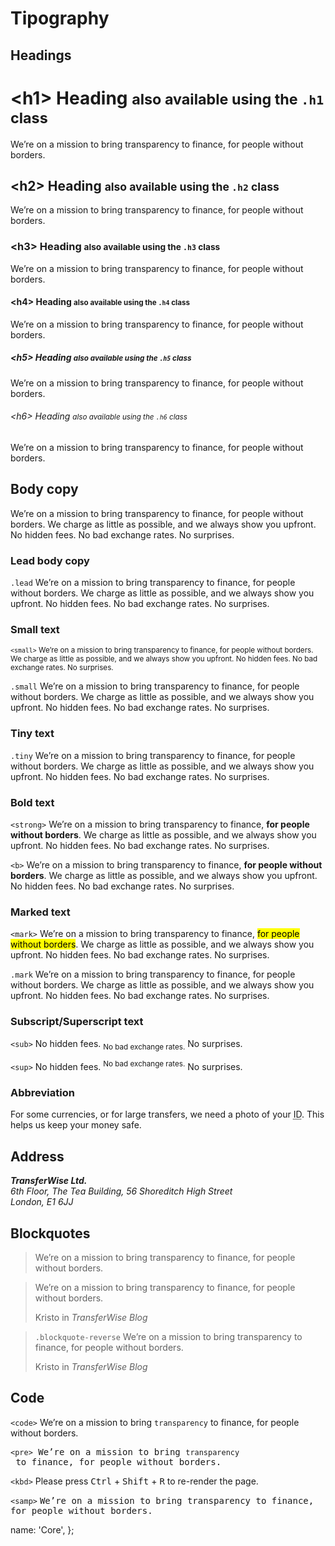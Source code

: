 # Tipography

## Headings

<h1>&lt;h1&gt; Heading <small>also available using the <code>.h1</code> class</small></h1>
<p>We’re on a mission to bring transparency to finance, for people without borders.</p>

<h2>&lt;h2&gt; Heading <small>also available using the <code>.h2</code> class</small></h2>
<p>We’re on a mission to bring transparency to finance, for people without borders.</p>

<h3>&lt;h3&gt; Heading <small>also available using the <code>.h3</code> class</small></h3>
<p>We’re on a mission to bring transparency to finance, for people without borders.</p>

<h4>&lt;h4&gt; Heading <small>also available using the <code>.h4</code> class</small></h4>
<p>We’re on a mission to bring transparency to finance, for people without borders.</p>

<h5>&lt;h5&gt; Heading <small>also available using the <code>.h5</code> class</small></h5>
<p>We’re on a mission to bring transparency to finance, for people without borders.</p>

<h6>&lt;h6&gt; Heading <small>also available using the <code>.h6</code> class</small></h6>
<p>We’re on a mission to bring transparency to finance, for people without borders.</p>


## Body copy
<div>
  <p>We’re on a mission to bring transparency to finance, for people without borders. We charge as little as possible, and we always show you upfront. No hidden fees. No bad exchange rates. No surprises.</p>
</div>

<h3>Lead body copy</h3>
<div class="lead">
  <p><code>.lead</code> We’re on a mission to bring transparency to finance, for people without borders. We charge as little as possible, and we always show you upfront. No hidden fees. No bad exchange rates. No surprises.</p>
</div>

### Small text
<div>
  <p>
    <small><code>&lt;small&gt;</code> We’re on a mission to bring transparency to finance, for people without borders. We charge as little as possible, and we always show you upfront. No hidden fees. No bad exchange rates. No surprises.</small>
  </p>
  <p class="small"><code>.small</code> We’re on a mission to bring transparency to finance, for people without borders. We charge as little as possible, and we always show you upfront. No hidden fees. No bad exchange rates. No surprises.</p>
</div>

### Tiny text
<div>
  <p class="tiny"><code>.tiny</code> We’re on a mission to bring transparency to finance, for people without borders. We charge as little as possible, and we always show you upfront. No hidden fees. No bad exchange rates. No surprises.</p>
</div>

### Bold text
<div>
  <p><code>&lt;strong&gt;</code> We’re on a mission to bring transparency to finance, <strong>for people without borders</strong>. We charge as little as possible, and we always show you upfront. No hidden fees. No bad exchange rates. No surprises.</p>
  <p><code>&lt;b&gt;</code> We’re on a mission to bring transparency to finance, <b>for people without borders</b>. We charge as little as possible, and we always show you upfront. No hidden fees. No bad exchange rates. No surprises.</p>
</div>

### Marked text
<div>
  <p><code>&lt;mark&gt;</code> We’re on a mission to bring transparency to finance, <mark>for people without borders</mark>. We charge as little as possible, and we always show you upfront. No hidden fees. No bad exchange rates. No surprises.</p>
  <p><code>.mark</code> We’re on a mission to bring transparency to finance, <span class="mark">for people without borders</span>. We charge as little as possible, and we always show you upfront. No hidden fees. No bad exchange rates. No surprises.</p>
</div>

### Subscript/Superscript text
<div>
  <p><code>&lt;sub&gt;</code> No hidden fees. <sub>No bad exchange rates.</sub> No surprises.</p>
  <p><code>&lt;sup&gt;</code> No hidden fees. <sup>No bad exchange rates.</sup> No surprises.</p>
</div>

### Abbreviation
<div>
  <p>For some currencies, or for large transfers, we need a photo of your <abbr title="Identity Document">ID</abbr>. This helps us keep your money safe.</p>
</div>


## Address
<div>
  <address>
    <strong>TransferWise Ltd.</strong><br />
    6th Floor, The Tea Building, 56 Shoreditch High Street<br />
    London, E1 6JJ<br />
  </address>
</div>


## Blockquotes
<div>
  <blockquote>
    <p>We’re on a mission to bring transparency to finance, for people without borders.</p>
  </blockquote>
</div>
<div>
  <blockquote>
    <p>We’re on a mission to bring transparency to finance, for people without borders.</p>
    <footer>Kristo in <cite title="TransferWise">TransferWise Blog</cite></footer>
  </blockquote>
</div>
<div>
  <blockquote class="blockquote-reverse">
    <p><code>.blockquote-reverse</code> We’re on a mission to bring transparency to finance, for people without borders.</p>
    <footer>Kristo in <cite title="TransferWise">TransferWise Blog</cite></footer>
  </blockquote>
</div>


## Code
<div>
  <p><code>&lt;code&gt;</code> We’re on a mission to bring <code>transparency</code> to finance, for people without borders.</p>
</div>
<div>
  <pre><code>&lt;pre&gt;</code> We’re on a mission to bring <code>transparency</code> to finance, for people without borders.</pre>
</div>
<div>
  <p><code>&lt;kbd&gt;</code> Please press <kbd>Ctrl</kbd> + <kbd>Shift</kbd> + <kbd>R</kbd> to re-render the page.</p>
</div>
<div>
  <p><code>&lt;samp&gt;</code> <samp>We’re on a mission to bring transparency to finance, for people without borders.</samp></p>
</div>


  name: 'Core',
};
